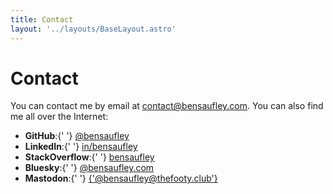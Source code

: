 ```yaml
---
title: Contact
layout: '../layouts/BaseLayout.astro'
---
```




# Contact

You can contact me by email at [contact@bensaufley.com](mailto:contact@bensaufley.com). You can also find me all over the Internet:

<ul class={styles.contact}>
  <li>
    <GitHub /> <strong>GitHub</strong>:{' '}
    <a href="https://github.com/bensaufley" target="_blank">
      @bensaufley
    </a>
  </li>
  <li>
    <LinkedIn /> <strong>LinkedIn</strong>:{' '}
    <a href="https://www.linkedin.com/in/bensaufley" target="_blank">
      in/bensaufley
    </a>
  </li>
  <li>
    <StackOverflow /> <strong>StackOverflow</strong>:{' '}
    <a href="https://stackoverflow.com/users/323677/ben-saufley?tab=profile" target="_blank">
      bensaufley
    </a>
  </li>
  <li>
    <Bluesky /> <strong>Bluesky</strong>:{' '}
    <a href="https://bsky.app/profile/bensaufley.com" target="_blank">
      @bensaufley.com
    </a>
  </li>
  <li>
    <Mastodon /> <strong>Mastodon</strong>:{' '}
    <a href="https://thefooty.club/@bensaufley" target="_blank">
      {'@bensaufley@thefooty.club'}
    </a>
  </li>
</ul>
